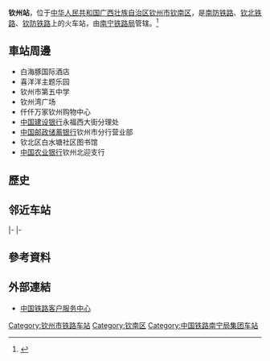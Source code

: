 {{Expand|time=2016-09-26T13:27:22+00:00}}
{{Infobox China railway station
|车站名称 =钦州站
|图片 = 
|图片介绍 = 
|其他名称 = 
|车站拼音 = Qinzhou
|英文名称 = Qinzhou Railway Station
|车站代码 = 36854<ref>{{cite book|title=中华人民共和国铁路车站代码（GB/T 10302-2010）|publisher=中国标准出版社|year=2010|isbn=155066140495|ignore-isbn-error=true|pages=28}}</ref>
|电报码 = QRZ
|拼音码 = QZH
|开通运营 = 
|车站位置 = [[广西壮族自治区|广西壮族自治区]][[钦州市|钦州市]][[钦南区|钦南区]]
|坐标 = {{coord|21|59|12.30|N|108|36|53.24|E|display=inline,title}}
|归属 = [[南宁铁路局|南宁铁路局]]
|线路 = [[南防铁路|南防铁路]]、[[钦北铁路|钦北铁路]]、[[钦防铁路|钦防铁路]]
|车站等级 = [[三等站_(中铁)|三等站]]
|使用状态 = 
|月台数目 = 
|股道数目 = 
}}
'''钦州站'''，位于[[中华人民共和国|中华人民共和国]][[广西壮族自治区|广西壮族自治区]][[钦州市|钦州市]][[钦南区|钦南区]]，是[[南防铁路|南防铁路]]、[[钦北铁路|钦北铁路]]、[[钦防铁路|钦防铁路]]上的火车站，由[[南宁铁路局|南宁铁路局]]管辖。<ref>{{Cite web |url=http://search.huochepiao.com/huochezhan/jieshao/2303.htm |title=钦州火车站介绍 |access-date=2016-09-26 |archive-date=2020-01-26 |archive-url=https://web.archive.org/web/20200126125136/http://search.huochepiao.com/huochezhan/jieshao/2303.htm |dead-url=no }}</ref>
==車站周邊==
* 白海豚国际酒店
* 喜洋洋主题乐园
* 钦州市第五中学
* 钦州湾广场
* 仟仟万家钦州购物中心
* [[中国建设银行|中国建设银行]]永福西大街分理处
* [[中国邮政储蓄银行|中国邮政储蓄银行]]钦州市分行营业部
* 钦北区白水塘社区图书馆
* [[中国农业银行|中国农业银行]]钦州北迎支行

==歷史==

==邻近车站==
{{Start rail box|[[File:China_Railways.svg|16px]] [[中国铁路|中国铁路]]}} 
{{s-inop|[[马皇站|马皇站]]|{{站|南宁}}方向}}
{{s-line|[[南防铁路|南防铁路]]<br />{{0}}← 9km 钦州站 13km →}}
{{s-inop|[[康熙岭站|康熙岭站]]|{{站|防城港}}方向}}
|-
{{terminus}}
{{s-line|[[钦北铁路|钦北铁路]]<br />{{0}}{{0}} {{0}}{{0}}{{0}} 钦州站 6km →}}
{{s-inop|[[钦州东站|钦州东站]]|{{站|北海}}方向}}
|-
{{s-inop|[[钦州北站|钦州北站]]|接邕北线}}
{{s-line|[[钦防铁路|钦防铁路]]<br />{{0}}← 9km 钦州站 42km →}}
{{s-inop|[[防城港北站|防城港北站]]<br /><small>[[茅岭南站|茅岭南站]]（预留）</small>|{{站|防城港}}方向}}
{{end box}}

==參考資料==
{{reflist}}

==外部連結==
* [http://www.12306.cn/mormhweb/ 中国铁路客户服务中心] {{Wayback|url=http://www.12306.cn/mormhweb/ |date=20180205163941 }}

{{China-rail-stub}}
{{南防铁路}}
{{钦北铁路}}
{{钦防铁路}}
[[Category:钦州市铁路车站|Category:钦州市铁路车站]]
[[Category:钦南区|Category:钦南区]]
[[Category:中国铁路南宁局集团车站|Category:中国铁路南宁局集团车站]]